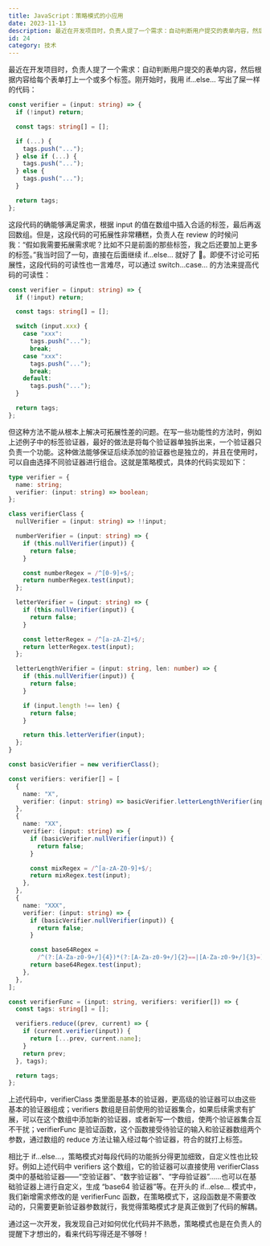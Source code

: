 ```yaml
---
title: JavaScript：策略模式的小应用
date: 2023-11-13
description: 最近在开发项目时，负责人提了一个需求：自动判断用户提交的表单内容，然后根据内容给每个表单打上一个或多个标签......
id: 24
category: 技术
---
```


最近在开发项目时，负责人提了一个需求：自动判断用户提交的表单内容，然后根据内容给每个表单打上一个或多个标签。刚开始时，我用 if...else... 写出了屎一样的代码：

```ts
const verifier = (input: string) => {
  if (!input) return;

  const tags: string[] = [];

  if (...) {
    tags.push("...");
  } else if (...) {
    tags.push("...");
  } else {
    tags.push("...");
  }

  return tags;
};

```

这段代码的确能够满足需求，根据 input 的值在数组中插入合适的标签，最后再返回数组。但是，这段代码的可拓展性非常糟糕，负责人在 review 的时候问我：“假如我需要拓展需求呢？比如不只是前面的那些标签，我之后还要加上更多的标签。”我当时回了一句，直接在后面继续 if...else... 就好了 🙈。即便不讨论可拓展性，这段代码的可读性也一言难尽，可以通过 switch...case... 的方法来提高代码的可读性：

```ts
const verifier = (input: string) => {
  if (!input) return;

  const tags: string[] = [];

  switch (input.xxx) {
    case "xxx":
      tags.push("...");
      break;
    case "xxx":
      tags.push("...");
      break;
    default:
      tags.push("...");
  }

  return tags;
};

```

但这种方法不能从根本上解决可拓展性差的问题。在写一些功能性的方法时，例如上述例子中的标签验证器，最好的做法是将每个验证器单独拆出来，一个验证器只负责一个功能。这种做法能够保证后续添加的验证器也是独立的，并且在使用时，可以自由选择不同验证器进行组合。这就是策略模式，具体的代码实现如下：

```ts
type verifier = {
  name: string;
  verifier: (input: string) => boolean;
};

class verifierClass {
  nullVerifier = (input: string) => !!input;

  numberVerifier = (input: string) => {
    if (this.nullVerifier(input)) {
      return false;
    }

    const numberRegex = /^[0-9]+$/;
    return numberRegex.test(input);
  };

  letterVerifier = (input: string) => {
    if (this.nullVerifier(input)) {
      return false;
    }

    const letterRegex = /^[a-zA-Z]+$/;
    return letterRegex.test(input);
  };

  letterLengthVerifier = (input: string, len: number) => {
    if (this.nullVerifier(input)) {
      return false;
    }

    if (input.length !== len) {
      return false;
    }

    return this.letterVerifier(input);
  };
}

const basicVerifier = new verifierClass();

const verifiers: verifier[] = [
  {
    name: "X",
    verifier: (input: string) => basicVerifier.letterLengthVerifier(input, 1),
  },
  {
    name: "XX",
    verifier: (input: string) => {
      if (basicVerifier.nullVerifier(input)) {
        return false;
      }

      const mixRegex = /^[a-zA-Z0-9]+$/;
      return mixRegex.test(input);
    },
  },
  {
    name: "XXX",
    verifier: (input: string) => {
      if (basicVerifier.nullVerifier(input)) {
        return false;
      }

      const base64Regex =
        /^(?:[A-Za-z0-9+/]{4})*(?:[A-Za-z0-9+/]{2}==|[A-Za-z0-9+/]{3}=)?$/;
      return base64Regex.test(input);
    },
  },
];

const verifierFunc = (input: string, verifiers: verifier[]) => {
  const tags: string[] = [];

  verifiers.reduce((prev, current) => {
    if (current.verifier(input)) {
      return [...prev, current.name];
    }
    return prev;
  }, tags);

  return tags;
};
```

上述代码中，verifierClass 类里面是基本的验证器，更高级的验证器可以由这些基本的验证器组成；verifiers 数组是目前使用的验证器集合，如果后续需求有扩展，可以在这个数组中添加新的验证器，或者新写一个数组，使两个验证器集合互不干扰；verifierFunc 是验证函数，这个函数接受待验证的输入和验证器数组两个参数，通过数组的 reduce 方法让输入经过每个验证器，符合的就打上标签。

相比于 if...else...，策略模式对每段代码的功能拆分得更加细致，自定义性也比较好。例如上述代码中 verifiers 这个数组，它的验证器可以直接使用 verifierClass 类中的基础验证器——“空验证器”、“数字验证器”、“字母验证器”......也可以在基础验证器上进行自定义，生成 “base64 验证器”等。在开头的 if...else... 模式中，我们新增需求修改的是 verifierFunc 函数，在策略模式下，这段函数是不需要改动的，只需要更新验证器参数就行，我觉得策略模式才是真正做到了代码的解耦。

通过这一次开发，我发现自己对如何优化代码并不熟悉，策略模式也是在负责人的提醒下才想出的，看来代码写得还是不够呀！
